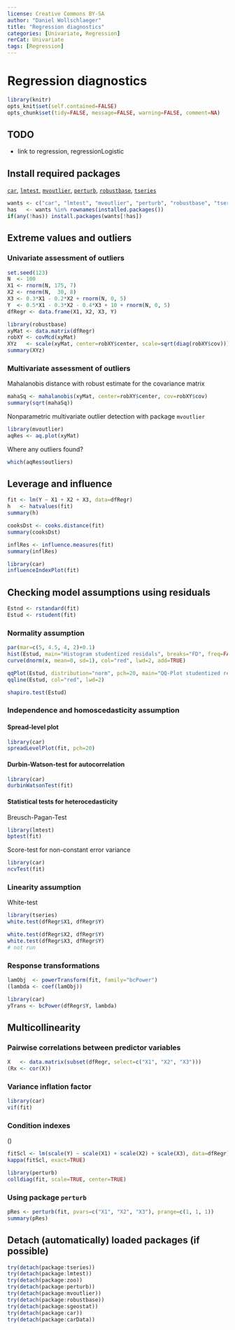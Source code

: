 ---
license: Creative Commons BY-SA
author: "Daniel Wollschlaeger"
title: "Regression diagnostics"
categories: [Univariate, Regression]
rerCat: Univariate
tags: [Regression]
---

Regression diagnostics
=========================

```{r echo=FALSE}
library(knitr)
opts_knit$set(self.contained=FALSE)
opts_chunk$set(tidy=FALSE, message=FALSE, warning=FALSE, comment=NA)
```

TODO
-------------------------

 - link to regression, regressionLogistic

Install required packages
-------------------------

[`car`](https://cran.r-project.org/package=car), [`lmtest`](https://cran.r-project.org/package=lmtest), [`mvoutlier`](https://cran.r-project.org/package=mvoutlier), [`perturb`](https://cran.r-project.org/package=perturb), [`robustbase`](https://cran.r-project.org/package=robustbase), [`tseries`](https://cran.r-project.org/package=tseries)

```{r}
wants <- c("car", "lmtest", "mvoutlier", "perturb", "robustbase", "tseries")
has   <- wants %in% rownames(installed.packages())
if(any(!has)) install.packages(wants[!has])
```

Extreme values and outliers
-------------------------
    
### Univariate assessment of outliers
    
```{r}
set.seed(123)
N  <- 100
X1 <- rnorm(N, 175, 7)
X2 <- rnorm(N,  30, 8)
X3 <- 0.3*X1 - 0.2*X2 + rnorm(N, 0, 5)
Y  <- 0.5*X1 - 0.3*X2 - 0.4*X3 + 10 + rnorm(N, 0, 5)
dfRegr <- data.frame(X1, X2, X3, Y)
```

```{r}
library(robustbase)
xyMat <- data.matrix(dfRegr)
robXY <- covMcd(xyMat)
XYz   <- scale(xyMat, center=robXY$center, scale=sqrt(diag(robXY$cov)))
summary(XYz)
```

### Multivariate assessment of outliers

Mahalanobis distance with robust estimate for the covariance matrix

```{r}
mahaSq <- mahalanobis(xyMat, center=robXY$center, cov=robXY$cov)
summary(sqrt(mahaSq))
```

Nonparametric multivariate outlier detection with package `mvoutlier`

```{r rerRegressionDiag01}
library(mvoutlier)
aqRes <- aq.plot(xyMat)
```

Where any outliers found?

```{r}
which(aqRes$outliers)
```

Leverage and influence
-------------------------

```{r}
fit <- lm(Y ~ X1 + X2 + X3, data=dfRegr)
h   <- hatvalues(fit)
summary(h)
```

```{r}
cooksDst <- cooks.distance(fit)
summary(cooksDst)
```

```{r}
inflRes <- influence.measures(fit)
summary(inflRes)
```

```{r rerRegressionDiag02}
library(car)
influenceIndexPlot(fit)
```

Checking model assumptions using residuals
-------------------------

```{r}
Estnd <- rstandard(fit)
Estud <- rstudent(fit)
```

### Normality assumption

```{r rerRegressionDiag03}
par(mar=c(5, 4.5, 4, 2)+0.1)
hist(Estud, main="Histogram studentized residals", breaks="FD", freq=FALSE)
curve(dnorm(x, mean=0, sd=1), col="red", lwd=2, add=TRUE)
```

```{r rerRegressionDiag04}
qqPlot(Estud, distribution="norm", pch=20, main="QQ-Plot studentized residuals")
qqline(Estud, col="red", lwd=2)
```

```{r}
shapiro.test(Estud)
```

### Independence and homoscedasticity assumption

#### Spread-level plot

```{r rerRegressionDiag05}
library(car)
spreadLevelPlot(fit, pch=20)
```

#### Durbin-Watson-test for autocorrelation

```{r}
library(car)
durbinWatsonTest(fit)
```

#### Statistical tests for heterocedasticity

Breusch-Pagan-Test

```{r}
library(lmtest)
bptest(fit)
```

Score-test for non-constant error variance

```{r}
library(car)
ncvTest(fit)
```

### Linearity assumption

White-test

```{r}
library(tseries)
white.test(dfRegr$X1, dfRegr$Y)
```

```{r results='hide'}
white.test(dfRegr$X2, dfRegr$Y)
white.test(dfRegr$X3, dfRegr$Y)
# not run
```

### Response transformations

```{r}
lamObj  <- powerTransform(fit, family="bcPower")
(lambda <- coef(lamObj))

library(car)
yTrans <- bcPower(dfRegr$Y, lambda)
```

Multicollinearity
-------------------------

### Pairwise correlations between predictor variables

```{r}
X   <- data.matrix(subset(dfRegr, select=c("X1", "X2", "X3")))
(Rx <- cor(X))
```

### Variance inflation factor

```{r}
library(car)
vif(fit)
```

### Condition indexes

\(\kappa\)

```{r}
fitScl <- lm(scale(Y) ~ scale(X1) + scale(X2) + scale(X3), data=dfRegr)
kappa(fitScl, exact=TRUE)
```

```{r}
library(perturb)
colldiag(fit, scale=TRUE, center=TRUE)
```

### Using package `perturb`

```{r}
pRes <- perturb(fit, pvars=c("X1", "X2", "X3"), prange=c(1, 1, 1))
summary(pRes)
```

Detach (automatically) loaded packages (if possible)
-------------------------

```{r}
try(detach(package:tseries))
try(detach(package:lmtest))
try(detach(package:zoo))
try(detach(package:perturb))
try(detach(package:mvoutlier))
try(detach(package:robustbase))
try(detach(package:sgeostat))
try(detach(package:car))
try(detach(package:carData))
```
